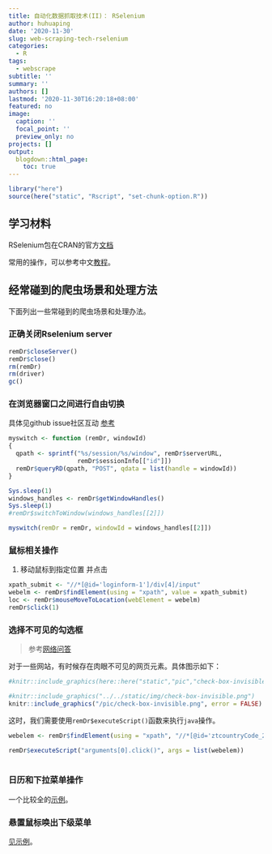 ```yaml
---
title: 自动化数据抓取技术(II)： RSelenium
author: huhuaping
date: '2020-11-30'
slug: web-scraping-tech-rselenium
categories:
  - R
tags:
  - webscrape
subtitle: ''
summary: ''
authors: []
lastmod: '2020-11-30T16:20:18+08:00'
featured: no
image:
  caption: ''
  focal_point: ''
  preview_only: no
projects: []
output:
  blogdown::html_page:
    toc: true
---
```


```r
library("here")
source(here("static", "Rscript", "set-chunk-option.R"))
```


## 学习材料

RSelenium包在CRAN的官方[文档](https://cran.r-project.org/web/packages/RSelenium/vignettes/basics.html#introduction)

常用的操作，可以参考中文[教程](https://blog.csdn.net/weixin_40628687/article/details/79008995)。

## 经常碰到的爬虫场景和处理方法

下面列出一些常碰到的爬虫场景和处理办法。

### 正确关闭Rselenium server

```r
remDr$closeServer()
remDr$close()
rm(remDr)
rm(driver)
gc()
```


### 在浏览器窗口之间进行自由切换

具体见github issue社区互动 [参考](https://github.com/ropensci/RSelenium/issues/143)

```r
myswitch <- function (remDr, windowId) 
{
  qpath <- sprintf("%s/session/%s/window", remDr$serverURL, 
                   remDr$sessionInfo[["id"]])
  remDr$queryRD(qpath, "POST", qdata = list(handle = windowId))
}

Sys.sleep(1)
windows_handles <- remDr$getWindowHandles()
Sys.sleep(1)
#remDr$switchToWindow(windows_handles[[2]])

myswitch(remDr = remDr, windowId = windows_handles[[2]])


```


### 鼠标相关操作

1. 移动鼠标到指定位置 并点击

```r
xpath_submit <- "//*[@id='loginform-1']/div[4]/input"
webelm <- remDr$findElement(using = "xpath", value = xpath_submit)
loc <- remDr$mouseMoveToLocation(webElement = webelm)
remDr$click(1)
```


### 选择不可见的勾选框

> 参考[网络问答](https://stackoverflow.com/questions/46253566/selenium-cant-click-specific-checkbox)

对于一些网站，有时候存在肉眼不可见的网页元素。具体图示如下：


```r
#knitr::include_graphics(here::here("static","pic","check-box-invisible.png"))

#knitr::include_graphics("../../static/img/check-box-invisible.png")
knitr::include_graphics("/pic/check-box-invisible.png", error = FALSE)
```



这时，我们需要使用`remDr$executeScript()`函数来执行`java`操作。

```r
webelem <- remDr$findElement(using = "xpath", "//*[@id='ztcountryCode_273_check']")

remDr$executeScript("arguments[0].click()", args = list(webelem))
  
```


### 日历和下拉菜单操作

一个比较全的[示例](https://towardsdatascience.com/climbing-mt-whitney-with-web-browser-automation-and-r-b11dcf9353b2)。

### 悬置鼠标唤出下级菜单 

[见示例](https://stackoverflow.com/questions/37307379/how-to-click-a-link-in-a-hover-menu-with-selenium-webdriver)。





